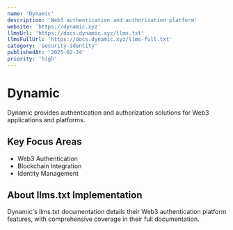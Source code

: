 ```yaml
---
name: 'Dynamic'
description: 'Web3 authentication and authorization platform'
website: 'https://dynamic.xyz'
llmsUrl: 'https://docs.dynamic.xyz/llms.txt'
llmsFullUrl: 'https://docs.dynamic.xyz/llms-full.txt'
category: 'security-identity'
publishedAt: '2025-02-24'
priority: 'high'
---
```


# Dynamic

Dynamic provides authentication and authorization solutions for Web3 applications and platforms.

## Key Focus Areas

- Web3 Authentication
- Blockchain Integration
- Identity Management

## About llms.txt Implementation

Dynamic's llms.txt documentation details their Web3 authentication platform features, with comprehensive coverage in their full documentation.
